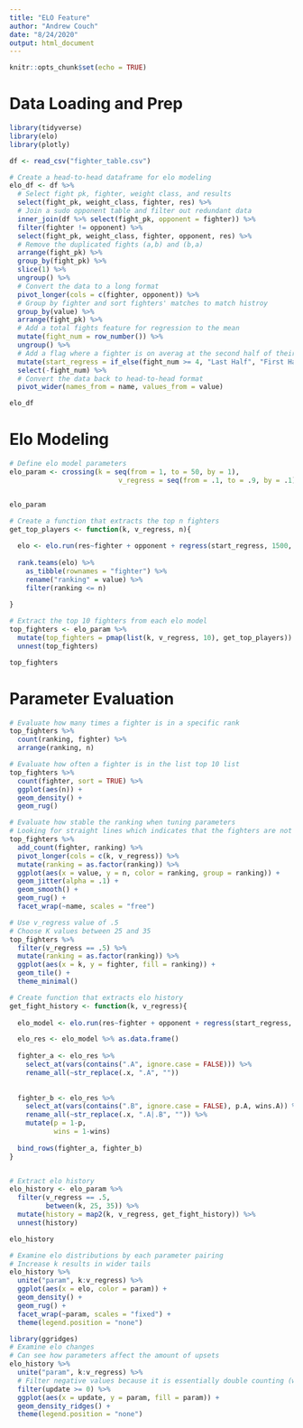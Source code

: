 ```yaml
---
title: "ELO Feature"
author: "Andrew Couch"
date: "8/24/2020"
output: html_document
---
```


```r
knitr::opts_chunk$set(echo = TRUE)
```
# Data Loading and Prep
```r
library(tidyverse)
library(elo)
library(plotly)

df <- read_csv("fighter_table.csv")

```

```r
# Create a head-to-head dataframe for elo modeling
elo_df <- df %>% 
  # Select fight pk, fighter, weight class, and results
  select(fight_pk, weight_class, fighter, res) %>% 
  # Join a sudo opponent table and filter out redundant data 
  inner_join(df %>% select(fight_pk, opponent = fighter)) %>% 
  filter(fighter != opponent) %>% 
  select(fight_pk, weight_class, fighter, opponent, res) %>% 
  # Remove the duplicated fights (a,b) and (b,a)
  arrange(fight_pk) %>% 
  group_by(fight_pk) %>% 
  slice(1) %>% 
  ungroup() %>% 
  # Convert the data to a long format
  pivot_longer(cols = c(fighter, opponent)) %>% 
  # Group by fighter and sort fighters' matches to match histroy 
  group_by(value) %>% 
  arrange(fight_pk) %>% 
  # Add a total fights feature for regression to the mean
  mutate(fight_num = row_number()) %>% 
  ungroup() %>% 
  # Add a flag where a fighter is on averag at the second half of their career
  mutate(start_regress = if_else(fight_num >= 4, "Last Half", "First Half")) %>% 
  select(-fight_num) %>% 
  # Convert the data back to head-to-head format
  pivot_wider(names_from = name, values_from = value)

elo_df
```
# Elo Modeling
```r
# Define elo model parameters 
elo_param <- crossing(k = seq(from = 1, to = 50, by = 1),
                           v_regress = seq(from = .1, to = .9, by = .1))


elo_param
```



```r
# Create a function that extracts the top n fighters 
get_top_players <- function(k, v_regress, n){
  
  elo <- elo.run(res~fighter + opponent + regress(start_regress, 1500, v_regress), data = elo_df, k = k)
  
  rank.teams(elo) %>% 
    as_tibble(rownames = "fighter") %>% 
    rename("ranking" = value) %>% 
    filter(ranking <= n)
  
}

# Extract the top 10 fighters from each elo model
top_fighters <- elo_param %>% 
  mutate(top_fighters = pmap(list(k, v_regress, 10), get_top_players)) %>% 
  unnest(top_fighters)

top_fighters
```

# Parameter Evaluation 

```r
# Evaluate how many times a fighter is in a specific rank
top_fighters %>% 
  count(ranking, fighter) %>% 
  arrange(ranking, n)
```


```r
# Evaluate how often a fighter is in the list top 10 list 
top_fighters %>% 
  count(fighter, sort = TRUE) %>% 
  ggplot(aes(n)) + 
  geom_density() + 
  geom_rug()
```
```r
# Evaluate how stable the ranking when tuning parameters 
# Looking for straight lines which indicates that the fighters are not changing rankings
top_fighters %>% 
  add_count(fighter, ranking) %>% 
  pivot_longer(cols = c(k, v_regress)) %>% 
  mutate(ranking = as.factor(ranking)) %>% 
  ggplot(aes(x = value, y = n, color = ranking, group = ranking)) + 
  geom_jitter(alpha = .1) +
  geom_smooth() + 
  geom_rug() + 
  facet_wrap(~name, scales = "free")
```

```r
# Use v_regress value of .5
# Choose K values between 25 and 35
top_fighters %>% 
  filter(v_regress == .5) %>% 
  mutate(ranking = as.factor(ranking)) %>% 
  ggplot(aes(x = k, y = fighter, fill = ranking)) + 
  geom_tile() + 
  theme_minimal()
```



```r
# Create function that extracts elo history
get_fight_history <- function(k, v_regress){
  
  elo_model <- elo.run(res~fighter + opponent + regress(start_regress, 1500, v_regress), data = elo_df, k = k)

  elo_res <- elo_model %>% as.data.frame() 
  
  fighter_a <- elo_res %>% 
    select_at(vars(contains(".A", ignore.case = FALSE))) %>% 
    rename_all(~str_replace(.x, ".A", "")) 
  
  
  fighter_b <- elo_res %>% 
    select_at(vars(contains(".B", ignore.case = FALSE), p.A, wins.A)) %>% 
    rename_all(~str_replace(.x, ".A|.B", "")) %>% 
    mutate(p = 1-p,
           wins = 1-wins)
  
  bind_rows(fighter_a, fighter_b)
}


# Extract elo history 
elo_history <- elo_param %>% 
  filter(v_regress == .5,
         between(k, 25, 35)) %>% 
  mutate(history = map2(k, v_regress, get_fight_history)) %>% 
  unnest(history)

elo_history
```

```r
# Examine elo distributions by each parameter pairing
# Increase k results in wider tails
elo_history %>% 
  unite("param", k:v_regress) %>% 
  ggplot(aes(x = elo, color = param)) + 
  geom_density() + 
  geom_rug() + 
  facet_wrap(~param, scales = "fixed") + 
  theme(legend.position = "none")
```
```r
library(ggridges)
# Examine elo changes 
# Can see how parameters affect the amount of upsets
elo_history %>% 
  unite("param", k:v_regress) %>% 
  # Filter negative values because it is essentially double counting (wins and loss)
  filter(update >= 0) %>% 
  ggplot(aes(x = update, y = param, fill = param)) + 
  geom_density_ridges() +
  theme(legend.position = "none")
```


